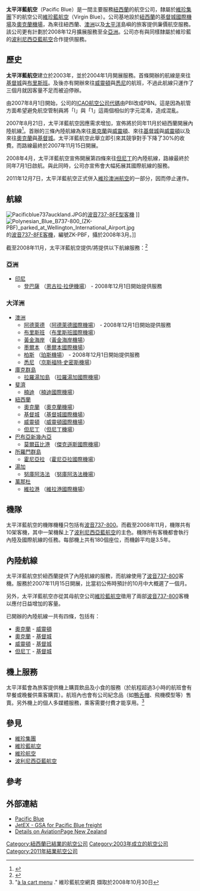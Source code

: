 {{Otheruses|other=其他條目說明|藍色航空}}
{{Otheruses|other=其他條目說明|太平洋航空 (消歧义)}}
{{Airline infobox |
airline=太平洋藍航空 <br> Pacific Blue|
logo=Pacificblue-logo.svg|
logo_size=280px|
fleet_size=10|
destinations=16|
IATA=DJ|
ICAO=PBN|
callsign=BLUEBIRD|
company_name=太平洋藍航空|
founded=2003年|
ceased=2011年|
headquarters={{NZL}} [[基督城|基督城]]|
key_people=John Bartlett、Adrian Hamilton-Manns|
hubs={{NZL}} [[基督城国际机场|基督城国际机场]]<br>{{NZL}} [[布里斯班國際機場|布里斯班國際機場]]| 
secondary_hubs = {{NZL}} [[奧克蘭機場|奧克蘭機場]]<br>{{NZL}} [[威靈頓國際機場|威靈頓國際機場]]|
focus_cities= |
frequent_flyer=Velocity Reward|
lounge=|
alliance=|
website=https://web.archive.org/web/20111008021458/http://www.flypacificblue.com/%7C/
}}

'''太平洋藍航空'''（Pacific Blue）是一間主要服務[[紐西蘭|紐西蘭]]的航空公司，隸屬於[[維珍集團|維珍集團]]下的航空公司[[維珍藍航空|維珍藍航空]]（Virgin Blue）。公司基地設於[[紐西蘭|紐西蘭]]的[[基督城國際機場|基督城國際機場]]及[[奧克蘭機場|奧克蘭機場]]，為來往紐西蘭、[[澳洲|澳洲]]以及[[太平洋|太平洋]]島嶼的旅客提供廉價航空服務。該公司更有計劃於2008年12月擴展服務至全[[亞洲|亞洲]]。公司亦有與同樣隸屬於維珍藍的[[波利尼西亞藍航空|波利尼西亞藍航空]]合作提供服務。

==歷史==
'''太平洋藍航空'''建立於2003年，並於2004年1月開展服務。首條開辦的航線是來往[[基督城|基督城]]與[[布里斯班|布里斯班]]。及後亦有開辦來往[[威靈頓|威靈頓]]與[[悉尼|悉尼]]的航班，不過此航線只運作了三個月就因客量不足而被迫停辦。

由2007年8月1日開始，公司的[[ICAO航空公司代碼|ICAO航空公司代碼]]由PBI改成PBN。這是因為航管方面希望避免航空管制員將「I」與「1」這兩個相似的字元混淆，造成混亂。

2007年8月21日，太平洋藍航空因應需求增加，宣佈將於同年11月於紐西蘭開展內陸航線<ref>{{Cite web |url=http://www.flypacificblue.com/about_us/news/index.php?co=vb&artdate=082007#news210807 |title=Pacific Blue Begins New Domestic Services In New Zealand |access-date=2008-11-07 |archive-date=2007-09-09 |archive-url=https://web.archive.org/web/20070909114647/http://www.flypacificblue.com/about_us/news/index.php?co=vb&artdate=082007#news210807 |dead-url=no }}</ref>。首辦的三條內陸航線為來往[[奧克蘭|奧克蘭]]與[[威靈頓|威靈頓]]、來往[[基督城|基督城]]與[[威靈頓|威靈頓]]以及來往[[奧克蘭|奧克蘭]]與[[基督城|基督城]]。太平洋藍航空此舉立即引來其競爭對手下降了30%的收費。而路線最終於2007年11月15日開展。

2008年4月，太平洋藍航空宣佈開展第四條來往[[但尼丁|但尼丁]]的內陸航線，路線最終於同年7月1日啟航。與此同時，公司亦宣佈會大幅拓展其國際航線的服務。

2011年12月7日，太平洋藍航空正式併入[[維珍澳洲航空|維珍澳洲航空]]的一部分，因而停止運作。

==航線==
[[File:Pacificblue737auckland.JPG|thumb]]的[[波音737|波音737-8FE型客機]] ]]
[[File:Polynesian_Blue_B737-800_(ZK-PBF)_parked_at_Wellington_International_Airport.jpg|thumb]]的[[波音737|波音737-8FE客機]]，編號ZK-PBF，攝於2008年3月。]]

截至2008年11月，太平洋藍航空提供/將提供以下航線服務：<ref>{{Cite web |url=http://www.flypacificblue.com/flightInfo/schedules/routemap/ |title=Pacific Blue Route Map |access-date=2008-11-07 |archive-date=2007-10-06 |archive-url=https://web.archive.org/web/20071006145758/http://www.flypacificblue.com/flightInfo/schedules/routemap/ |dead-url=yes }}</ref>

===亞洲===
*[[印尼|印尼]]
**[[登巴薩|登巴薩]] （[[恩古拉·拉伊機場|恩古拉·拉伊機場]]） - 2008年12月1日開始提供服務
===大洋洲===
*[[澳洲|澳洲]]
**[[阿德萊德|阿德萊德]] （[[阿德萊德國際機場|阿德萊德國際機場]]） - 2008年12月1日開始提供服務
**[[布里斯班|布里斯班]] （[[布里斯班國際機場|布里斯班國際機場]]）
**[[黃金海岸_(澳洲)|黃金海岸]] （[[黃金海岸機場|黃金海岸機場]]）
**[[墨爾本|墨爾本]] （[[墨爾本國際機場|墨爾本國際機場]]）
**[[柏斯|柏斯]] （[[珀斯機場|珀斯機場]]） - 2008年12月1日開始提供服務
**[[悉尼|悉尼]] （[[京斯福特·史密斯機場|京斯福特·史密斯機場]]）
*[[庫克群島|庫克群島]]
**[[拉羅湯加島|拉羅湯加島]] （[[拉羅湯加國際機場|拉羅湯加國際機場]]）
*[[斐濟|斐濟]]
**[[楠迪|楠迪]] （[[楠迪國際機場|楠迪國際機場]]）
*[[紐西蘭|紐西蘭]]
**[[奧克蘭|奧克蘭]] （[[奧克蘭機場|奧克蘭機場]]）
**[[基督城|基督城]] （[[基督城國際機場|基督城國際機場]]）
**[[威靈頓|威靈頓]] （[[威靈頓國際機場|威靈頓國際機場]]）
**[[但尼丁|但尼丁]] （[[但尼丁機場|但尼丁機場]]）
*[[巴布亞新幾內亞|巴布亞新幾內亞]]
**[[莫爾茲比港|莫爾茲比港]] （[[傑克遜斯國際機場|傑克遜斯國際機場]]）
*[[所羅門群島|所羅門群島]]
**[[霍尼亞拉|霍尼亞拉]] （[[霍尼亞拉國際機場|霍尼亞拉國際機場]]）
*[[湯加|湯加]]
**[[努庫阿洛法|努庫阿洛法]] （[[努庫阿洛法機場|努庫阿洛法機場]]）
*[[萬那杜|萬那杜]]
**[[維拉港|維拉港]] （[[維拉港國際機場|維拉港國際機場]]）

==機隊==
太平洋藍航空的機隊機種只包括有[[波音737-800|波音737-800]]。而截至2008年11月，機隊共有10架客機，其中一架機髹上了[[波利尼西亞藍航空|波利尼西亞藍航空]]的主色。機隊所有客機都會執行內陸及國際航線的任務。每部機上共有180個座位，而機齡平均是3.5年。

==內陸航線==
太平洋藍航空於紐西蘭提供了內陸航線的服務，而航線使用了[[波音737-800|波音737-800]]客機。服務於2007年11月15日開展，比當初公佈時預計的10月中大概遲了一個月。

另外，太平洋藍航空亦從其母航空公司[[維珍藍航空|維珍藍航空]]徵用了兩部[[波音737-800|波音737-800]]客機以應付日益增加的客量。

已開辦的內陸航線一共有四條，包括有：

*[[奧克蘭|奧克蘭]] - [[威靈頓|威靈頓]]
*[[奧克蘭|奧克蘭]] - [[基督城|基督城]]
*[[威靈頓|威靈頓]] - [[基督城|基督城]]
*[[但尼丁|但尼丁]] - [[基督城|基督城]]

==機上服務==
太平洋藍會為旅客提供機上購買飲品及小食的服務（於航程超過3小時的航班會有早餐或晚餐供乘客購買）。航班內也會有公司紀念品（如[[鴨舌帽|鴨舌帽]]、飛機模型等）售賣。另外機上的個人多媒體服務，乘客需要付費才能享用。<ref name="PacBlue">"[http://www.virginblue.com.au/cms/groups/compliance/documents/internetcontent/u_001329.pdf à la cart menu] {{Wayback|url=http://www.virginblue.com.au/cms/groups/compliance/documents/internetcontent/u_001329.pdf |date=20090227095022 }}." 維珍藍航空網頁 擷取於2008年10月30日</ref>

==參見==
*[[維珍集團|維珍集團]]
*[[維珍藍航空|維珍藍航空]]
*[[維珍航空|維珍航空]]
*[[波利尼西亞藍航空|波利尼西亞藍航空]]

==參考==
{{reflist}}

==外部連結==
*[https://web.archive.org/web/20081107215437/http://www.flypacificblue.com/ Pacific Blue]
*[https://web.archive.org/web/20080127073924/http://www.jetexinternational.com/ JetEX - GSA for Pacific Blue freight]
*[https://web.archive.org/web/20081014122530/http://aviationpage.co.nz/readarticle.php?article_id=10 Details on AviationPage New Zealand]
{{新西蘭航空公司}}

[[Category:紐西蘭已結業的航空公司|Category:紐西蘭已結業的航空公司]]
[[Category:2003年成立的航空公司|Category:2003年成立的航空公司]]
[[Category:2011年結業航空公司|Category:2011年結業航空公司]]